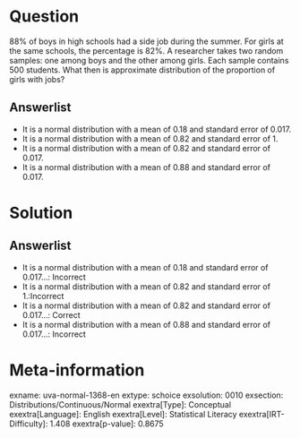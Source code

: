 Question
========

88% of boys in high schools had a side job during the summer. For girls at the same schools, the percentage is 82%. A researcher takes two random samples: one among boys and the other among girls. Each sample contains 500 students. What then is approximate distribution of the proportion of girls with jobs?

Answerlist
----------

* It is a normal distribution with a mean of 0.18 and standard error of 0.017.
* It is a normal distribution with a mean of 0.82 and standard error of 1.
* It is a normal distribution with a mean of 0.82 and standard error of 0.017.
* It is a normal distribution with a mean of 0.88 and standard error of 0.017.

Solution
========

Answerlist
----------

* It is a normal distribution with a mean of 0.18 and standard error of 0.017...: Incorrect
* It is a normal distribution with a mean of 0.82 and standard error of 1.:Incorrect
* It is a normal distribution with a mean of 0.82 and standard error of 0.017...: Correct
* It is a normal distribution with a mean of 0.88 and standard error of 0.017...: Incorrect

Meta-information
================
exname: uva-normal-1368-en
extype: schoice
exsolution: 0010
exsection: Distributions/Continuous/Normal
exextra[Type]: Conceptual
exextra[Language]: English
exextra[Level]: Statistical Literacy
exextra[IRT-Difficulty]: 1.408
exextra[p-value]: 0.8675
